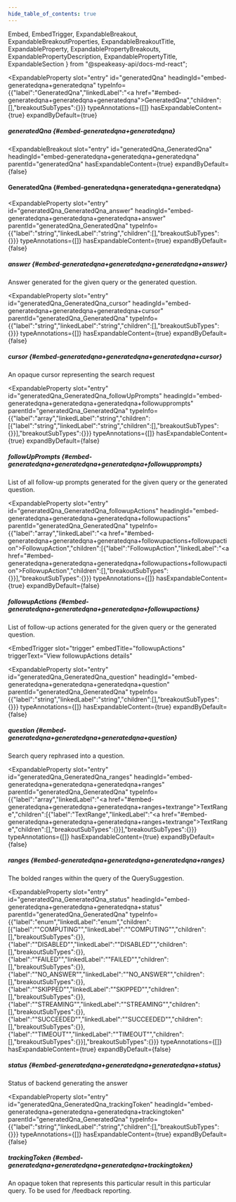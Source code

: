 ```yaml
---
hide_table_of_contents: true
---
```

  Embed,
  EmbedTrigger,
  ExpandableBreakout,
  ExpandableBreakoutProperties,
  ExpandableBreakoutTitle,
  ExpandableProperty,
  ExpandablePropertyBreakouts,
  ExpandablePropertyDescription,
  ExpandablePropertyTitle,
  ExpandableSection
} from "@speakeasy-api/docs-md-react";

<ExpandableSection>

<ExpandableProperty
  slot="entry"
  id="generatedQna"
  headingId="embed-generatedqna+generatedqna"
  typeInfo={{"label":"GeneratedQna","linkedLabel":"<a href=\"#embed-generatedqna+generatedqna+generatedqna\">GeneratedQna</a>","children":[],"breakoutSubTypes":{}}}
  typeAnnotations={[]}
  hasExpandableContent={true}
  expandByDefault={true}
>

<ExpandablePropertyTitle slot="title">

##### generatedQna \{#embed-generatedqna+generatedqna\}

</ExpandablePropertyTitle>

<ExpandablePropertyBreakouts slot="breakouts">

<ExpandableBreakout
  slot="entry"
  id="generatedQna_GeneratedQna"
  headingId="embed-generatedqna+generatedqna+generatedqna"
  parentId="generatedQna"
  hasExpandableContent={true}
  expandByDefault={false}
>

<ExpandableBreakoutTitle slot="title">

#### GeneratedQna \{#embed-generatedqna+generatedqna+generatedqna\}

</ExpandableBreakoutTitle>

<ExpandableBreakoutProperties slot="properties">

<ExpandableProperty
  slot="entry"
  id="generatedQna_GeneratedQna_answer"
  headingId="embed-generatedqna+generatedqna+generatedqna+answer"
  parentId="generatedQna_GeneratedQna"
  typeInfo={{"label":"string","linkedLabel":"string","children":[],"breakoutSubTypes":{}}}
  typeAnnotations={[]}
  hasExpandableContent={true}
  expandByDefault={false}
>

<ExpandablePropertyTitle slot="title">

##### answer \{#embed-generatedqna+generatedqna+generatedqna+answer\}

</ExpandablePropertyTitle>

<ExpandablePropertyDescription slot="description">

Answer generated for the given query or the generated question.

</ExpandablePropertyDescription>

</ExpandableProperty>

<ExpandableProperty
  slot="entry"
  id="generatedQna_GeneratedQna_cursor"
  headingId="embed-generatedqna+generatedqna+generatedqna+cursor"
  parentId="generatedQna_GeneratedQna"
  typeInfo={{"label":"string","linkedLabel":"string","children":[],"breakoutSubTypes":{}}}
  typeAnnotations={[]}
  hasExpandableContent={true}
  expandByDefault={false}
>

<ExpandablePropertyTitle slot="title">

##### cursor \{#embed-generatedqna+generatedqna+generatedqna+cursor\}

</ExpandablePropertyTitle>

<ExpandablePropertyDescription slot="description">

An opaque cursor representing the search request

</ExpandablePropertyDescription>

</ExpandableProperty>

<ExpandableProperty
  slot="entry"
  id="generatedQna_GeneratedQna_followUpPrompts"
  headingId="embed-generatedqna+generatedqna+generatedqna+followupprompts"
  parentId="generatedQna_GeneratedQna"
  typeInfo={{"label":"array","linkedLabel":"string","children":[{"label":"string","linkedLabel":"string","children":[],"breakoutSubTypes":{}}],"breakoutSubTypes":{}}}
  typeAnnotations={[]}
  hasExpandableContent={true}
  expandByDefault={false}
>

<ExpandablePropertyTitle slot="title">

##### followUpPrompts \{#embed-generatedqna+generatedqna+generatedqna+followupprompts\}

</ExpandablePropertyTitle>

<ExpandablePropertyDescription slot="description">

List of all follow-up prompts generated for the given query or the generated question.

</ExpandablePropertyDescription>

</ExpandableProperty>

<ExpandableProperty
  slot="entry"
  id="generatedQna_GeneratedQna_followupActions"
  headingId="embed-generatedqna+generatedqna+generatedqna+followupactions"
  parentId="generatedQna_GeneratedQna"
  typeInfo={{"label":"array","linkedLabel":"<a href=\"#embed-generatedqna+generatedqna+generatedqna+followupactions+followupaction\">FollowupAction</a>","children":[{"label":"FollowupAction","linkedLabel":"<a href=\"#embed-generatedqna+generatedqna+generatedqna+followupactions+followupaction\">FollowupAction</a>","children":[],"breakoutSubTypes":{}}],"breakoutSubTypes":{}}}
  typeAnnotations={[]}
  hasExpandableContent={true}
  expandByDefault={false}
>

<ExpandablePropertyTitle slot="title">

##### followupActions \{#embed-generatedqna+generatedqna+generatedqna+followupactions\}

</ExpandablePropertyTitle>

<ExpandablePropertyDescription slot="description">

List of follow-up actions generated for the given query or the generated question.

</ExpandablePropertyDescription>

<Embed slot="embed">

<EmbedTrigger
  slot="trigger"
  embedTitle="followupActions"
  triggerText="View followupActions details"
>

<Embedfollowupactions />

</EmbedTrigger>

</Embed>

</ExpandableProperty>

<ExpandableProperty
  slot="entry"
  id="generatedQna_GeneratedQna_question"
  headingId="embed-generatedqna+generatedqna+generatedqna+question"
  parentId="generatedQna_GeneratedQna"
  typeInfo={{"label":"string","linkedLabel":"string","children":[],"breakoutSubTypes":{}}}
  typeAnnotations={[]}
  hasExpandableContent={true}
  expandByDefault={false}
>

<ExpandablePropertyTitle slot="title">

##### question \{#embed-generatedqna+generatedqna+generatedqna+question\}

</ExpandablePropertyTitle>

<ExpandablePropertyDescription slot="description">

Search query rephrased into a question.

</ExpandablePropertyDescription>

</ExpandableProperty>

<ExpandableProperty
  slot="entry"
  id="generatedQna_GeneratedQna_ranges"
  headingId="embed-generatedqna+generatedqna+generatedqna+ranges"
  parentId="generatedQna_GeneratedQna"
  typeInfo={{"label":"array","linkedLabel":"<a href=\"#embed-generatedqna+generatedqna+generatedqna+ranges+textrange\">TextRange</a>","children":[{"label":"TextRange","linkedLabel":"<a href=\"#embed-generatedqna+generatedqna+generatedqna+ranges+textrange\">TextRange</a>","children":[],"breakoutSubTypes":{}}],"breakoutSubTypes":{}}}
  typeAnnotations={[]}
  hasExpandableContent={true}
  expandByDefault={false}
>

<ExpandablePropertyTitle slot="title">

##### ranges \{#embed-generatedqna+generatedqna+generatedqna+ranges\}

</ExpandablePropertyTitle>

<ExpandablePropertyDescription slot="description">

The bolded ranges within the query of the QuerySuggestion.

</ExpandablePropertyDescription>

<Embed slot="embed">

<EmbedTrigger slot="trigger" embedTitle="ranges" triggerText="View ranges details">

<Embedranges />

</EmbedTrigger>

</Embed>

</ExpandableProperty>

<ExpandableProperty
  slot="entry"
  id="generatedQna_GeneratedQna_status"
  headingId="embed-generatedqna+generatedqna+generatedqna+status"
  parentId="generatedQna_GeneratedQna"
  typeInfo={{"label":"enum","linkedLabel":"enum","children":[{"label":"\"COMPUTING\"","linkedLabel":"\"COMPUTING\"","children":[],"breakoutSubTypes":{}},{"label":"\"DISABLED\"","linkedLabel":"\"DISABLED\"","children":[],"breakoutSubTypes":{}},{"label":"\"FAILED\"","linkedLabel":"\"FAILED\"","children":[],"breakoutSubTypes":{}},{"label":"\"NO_ANSWER\"","linkedLabel":"\"NO_ANSWER\"","children":[],"breakoutSubTypes":{}},{"label":"\"SKIPPED\"","linkedLabel":"\"SKIPPED\"","children":[],"breakoutSubTypes":{}},{"label":"\"STREAMING\"","linkedLabel":"\"STREAMING\"","children":[],"breakoutSubTypes":{}},{"label":"\"SUCCEEDED\"","linkedLabel":"\"SUCCEEDED\"","children":[],"breakoutSubTypes":{}},{"label":"\"TIMEOUT\"","linkedLabel":"\"TIMEOUT\"","children":[],"breakoutSubTypes":{}}],"breakoutSubTypes":{}}}
  typeAnnotations={[]}
  hasExpandableContent={true}
  expandByDefault={false}
>

<ExpandablePropertyTitle slot="title">

##### status \{#embed-generatedqna+generatedqna+generatedqna+status\}

</ExpandablePropertyTitle>

<ExpandablePropertyDescription slot="description">

Status of backend generating the answer

</ExpandablePropertyDescription>

</ExpandableProperty>

<ExpandableProperty
  slot="entry"
  id="generatedQna_GeneratedQna_trackingToken"
  headingId="embed-generatedqna+generatedqna+generatedqna+trackingtoken"
  parentId="generatedQna_GeneratedQna"
  typeInfo={{"label":"string","linkedLabel":"string","children":[],"breakoutSubTypes":{}}}
  typeAnnotations={[]}
  hasExpandableContent={true}
  expandByDefault={false}
>

<ExpandablePropertyTitle slot="title">

##### trackingToken \{#embed-generatedqna+generatedqna+generatedqna+trackingtoken\}

</ExpandablePropertyTitle>

<ExpandablePropertyDescription slot="description">

An opaque token that represents this particular result in this particular query. To be used for /feedback reporting.

</ExpandablePropertyDescription>

</ExpandableProperty>

</ExpandableBreakoutProperties>

</ExpandableBreakout>

</ExpandablePropertyBreakouts>

</ExpandableProperty>

</ExpandableSection>